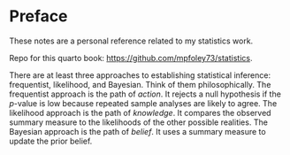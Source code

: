 # Preface {-}

These notes are a personal reference related to my statistics work. 

Repo for this quarto book: [https://github.com/mpfoley73/statistics](https://github.com/mpfoley73/statistics).

There are at least three approaches to establishing statistical inference: frequentist, likelihood, and Bayesian. Think of them philosophically. The frequentist approach is the path of *action*. It rejects a null hypothesis if the *p*-value is low because repeated sample analyses are likely to agree. The likelihood approach is the path of *knowledge*. It compares the observed summary measure to the likelihoods of the other possible realities. The Bayesian approach is the path of *belief*. It uses a summary measure to update the prior belief.
